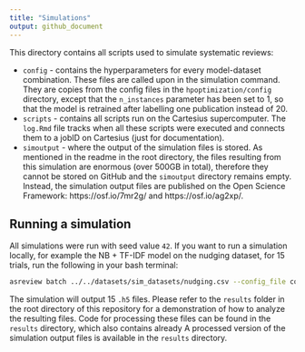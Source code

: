 ```yaml
---
title: "Simulations"
output: github_document
---
```


This directory contains all scripts used to simulate systematic reviews:

- `config` - contains the hyperparameters for every model-dataset combination. These files are called upon in the simulation command. They are copies from the config files in the `hpoptimization/config` directory, except that the `n_instances` parameter has been set to 1, so that the model is retrained after labelling one publication instead of 20. 
- `scripts` -  contains all scripts run on the Cartesius supercomputer. The `log.Rmd` file tracks when all these scripts were executed and connects them to a jobID on Cartesius (just for documentation).
- `simoutput` - where the output of the simulation files is stored. As mentioned in the readme in the root directory, the files resulting from this simulation are enormous (over 500GB in total), therefore they cannot be stored on GitHub and the `simoutput` directory remains empty. Instead, the simulation output files are published on the Open Science Framework: https://osf.io/7mr2g/ and https://osf.io/ag2xp/. 

## Running a simulation
All simulations were run with seed value `42`. If you want to run a simulation locally, for example the NB + TF-IDF model on the nudging dataset, for 15 trials, run the following in your bash terminal:

```bash
asreview batch ../../datasets/sim_datasets/nudging.csv --config_file config/one/BCTD/nb_max_double_tfidf-nudging.ini --state_file simoutput/one/BCTD/nudging/results.h5 -r 15 --init_seed 42
```

The simulation will output 15 `.h5` files. Please refer to the `results` folder in the root directory of this repository for a demonstration of how to analyze the resulting files. Code for processing these files can be found in the `results` directory, which also contains already A processed version of the simulation output files is available in the `results` directory. 